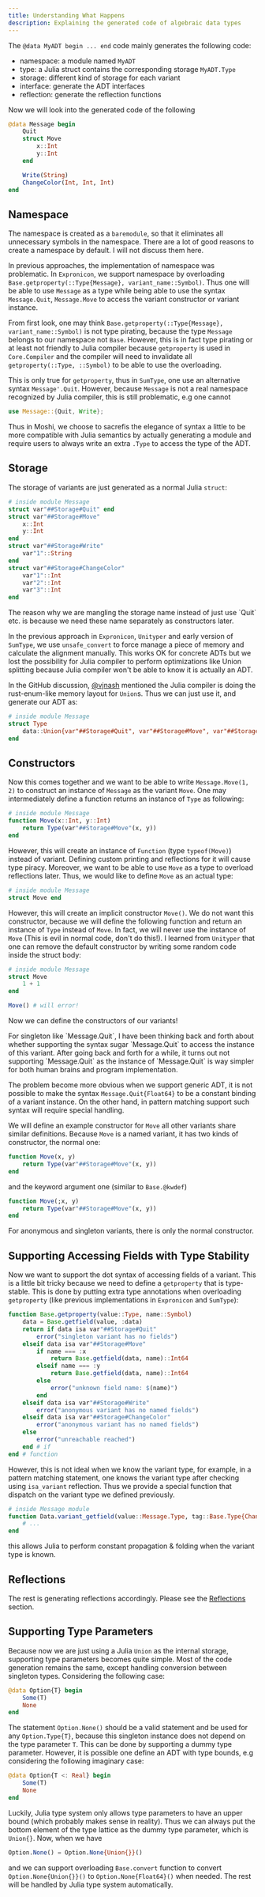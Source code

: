 ```yaml
---
title: Understanding What Happens
description: Explaining the generated code of algebraic data types
---
```



The `@data MyADT begin ... end` code mainly generates the following code:

- namespace: a module named `MyADT`
- type: a Julia struct contains the corresponding storage `MyADT.Type`
- storage: different kind of storage for each variant
- interface: generate the ADT interfaces
- reflection: generate the reflection functions

Now we will look into the generated code of the following

```julia
@data Message begin
    Quit
    struct Move
        x::Int
        y::Int
    end

    Write(String)
    ChangeColor(Int, Int, Int)
end
```

## Namespace

The namespace is created as a `baremodule`, so that it eliminates all unnecessary symbols in the namespace.
There are a lot of good reasons to create a namespace by default. I will not discuss them here.

In previous approaches, the implementation of namespace was problematic. In `Expronicon`, we support namespace
by overloading `Base.getproperty(::Type{Message}, variant_name::Symbol)`. Thus one will be able to use `Message` as a
type while being able to use the syntax `Message.Quit`, `Message.Move` to access the variant constructor or variant
instance.

From first look, one may think `Base.getproperty(::Type{Message}, variant_name::Symbol)` is not type pirating,
because the type `Message` belongs to our namespace not `Base`. However, this is in fact type pirating or at least
not friendly to Julia compiler because `getproperty` is used in `Core.Compiler` and the compiler will need to
invalidate all `getproperty(::Type, ::Symbol)` to be able to use the overloading.

This is only true for `getproperty`, thus in `SumType`, one use an alternative syntax `Message'.Quit`. However,
because `Message` is not a real namespace recognized by Julia compiler, this is still problematic, e.g one cannot

```rust
use Message::{Quit, Write};
```

Thus in Moshi, we choose to sacrefis the elegance of syntax a little to be more compatible with Julia semantics
by actually generating a module and require users to always write an extra `.Type` to access the type of the ADT.

## Storage

The storage of variants are just generated as a normal Julia `struct`:

```julia
# inside module Message
struct var"##Storage#Quit" end
struct var"##Storage#Move"
    x::Int
    y::Int
end
struct var"##Storage#Write"
    var"1"::String
end
struct var"##Storage#ChangeColor"
    var"1"::Int
    var"2"::Int
    var"3"::Int
end
```

<Aside type="note">
The reason why we are mangling the storage name instead of just use `Quit` etc. is because
we need these name separately as constructors later.
</Aside>

In the previous approach in `Expronicon`, `Unityper` and early version of `SumType`, we use
`unsafe_convert` to force manage a piece of memory and calculate the alignment manually. This
works OK for concrete ADTs but we lost the possibility for Julia compiler to perform optimizations like
Union splitting because Julia compiler won't be able to know it is actually an ADT.

In the GitHub discussion, [@vjnash](https://github.com/vtjnash) mentioned the Julia compiler is doing
the rust-enum-like memory layout for `Union`s. Thus we can just use it, and generate our ADT as:

```julia
# inside module Message
struct Type
    data::Union{var"##Storage#Quit", var"##Storage#Move", var"##Storage#Write", var"##Storage#ChangeColor"}
end
```

## Constructors

Now this comes together and we want to be able to write `Message.Move(1, 2)` to construct
an instance of `Message` as the variant `Move`. One may intermediately define a function returns
an instance of `Type` as following:

```julia
# inside module Message
function Move(x::Int, y::Int)
    return Type(var"##Storage#Move"(x, y))
end
```

However, this will create an instance of `Function` (type `typeof(Move)`) instead of variant.
Defining custom printing and reflections for it will cause type piracy.
Moreover, we want to be able to use `Move` as a type to overload reflections later. Thus, we
would like to define `Move` as an actual type:

```julia
# inside module Message
struct Move end
```

However, this will create an implicit constructor `Move()`. We do not want this constructor, because we
will define the following function and return an instance of `Type` instead of `Move`. In fact, we will never
use the instance of `Move` (This is evil in normal code, don't do this!). I learned from `Unityper` that one
can remove the default constructor by writing some random code inside the struct body:

```julia
# inside module Message
struct Move
    1 + 1
end

Move() # will error!
```

Now we can define the constructors of our variants!

<Aside type="note">
For singleton like `Message.Quit`, I have been thinking back and forth about whether
supporting the syntax sugar `Message.Quit` to access the instance of this variant.
After going back and forth for a while, it turns out not supporting `Message.Quit` as
the instance of `Message.Quit` is way simpler for both human brains and program implementation.

The problem become more obvious when we support generic ADT, it is not possible to make
the syntax `Message.Quit{Float64}` to be a constant binding of a variant instance. On the
other hand, in pattern matching support such syntax will require special handling.
</Aside>

We will define an example constructor for `Move` all other variants share similar definitions. Because
`Move` is a named variant, it has two kinds of constructor, the normal one:

```julia
function Move(x, y)
    return Type(var"##Storage#Move"(x, y))
end
```

and the keyword argument one (similar to `Base.@kwdef`)

```julia
function Move(;x, y)
    return Type(var"##Storage#Move"(x, y))
end
```

For anonymous and singleton variants, there is only the normal constructor.

## Supporting Accessing Fields with Type Stability

Now we want to support the dot syntax of accessing fields of a variant. This is a little bit tricky
because we need to define a `getproperty` that is type-stable. This is done by putting extra type annotations
when overloading `getproperty` (like previous implementations in `Expronicon` and `SumType`):

```julia
function Base.getproperty(value::Type, name::Symbol)
    data = Base.getfield(value, :data)
    return if data isa var"##Storage#Quit"
        error("singleton variant has no fields")
    elseif data isa var"##Storage#Move"
        if name === :x
            return Base.getfield(data, name)::Int64
        elseif name === :y
            return Base.getfield(data, name)::Int64
        else
            error("unknown field name: $(name)")
        end
    elseif data isa var"##Storage#Write"
        error("anonymous variant has no named fields")
    elseif data isa var"##Storage#ChangeColor"
        error("anonymous variant has no named fields")
    else
        error("unreachable reached")
    end # if
end # function
```

However, this is not ideal when we know the variant type, for example,
in a pattern matching statement, one knows the variant type after checking
using `isa_variant` reflection. Thus we provide a special function that dispatch
on the variant type we defined previously.

```julia
# inside Message module
function Data.variant_getfield(value::Message.Type, tag::Base.Type{ChangeColor}, field::Int)
    # ...
end
```

this allows Julia to perform constant propagation & folding when the variant type is known.

## Reflections

The rest is generating reflections accordingly. Please see the [Reflections](reflection) section.

## Supporting Type Parameters

Because now we are just using a Julia `Union` as the internal storage, supporting type parameters
becomes quite simple. Most of the code generation remains the same, except handling conversion between
singleton types. Considering the following case:

```julia
@data Option{T} begin
    Some(T)
    None
end
```

The statement `Option.None()` should be a valid statement and be used for any `Option.Type{T}`, because this
singleton instance does not depend on the type parameter `T`. This can be done by supporting a dummy type parameter.
However, it is possible one define an ADT with type bounds, e.g considering the following imaginary case:

```julia
@data Option{T <: Real} begin
    Some(T)
    None
end
```

Luckily, Julia type system only allows type parameters to have an upper bound
(which probably makes sense in reality). Thus we can always put the bottom element of
the type lattice as the dummy type parameter, which is `Union{}`. Now, when we have

```julia
Option.None() = Option.None{Union{}}()
```

and we can support overloading `Base.convert` function to convert `Option.None{Union{}}()` to
`Option.None{Float64}()` when needed. The rest will be handled by Julia type system automatically.
